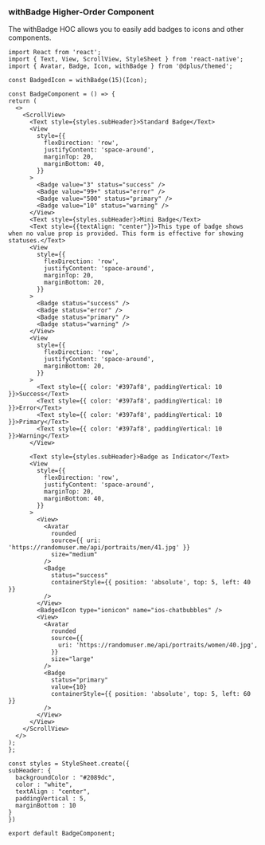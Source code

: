 <!-- To show the extra details about the Badge Component of the withBadge HOC as the autogen doesn't work for this. -->

### withBadge Higher-Order Component

The withBadge HOC allows you to easily add badges to icons and other components.

```SnackPlayer name=RNE Badge
import React from 'react';
import { Text, View, ScrollView, StyleSheet } from 'react-native';
import { Avatar, Badge, Icon, withBadge } from '@dplus/themed';

const BadgedIcon = withBadge(15)(Icon);

const BadgeComponent = () => {
return (
  <>
    <ScrollView>
      <Text style={styles.subHeader}>Standard Badge</Text>
      <View
        style={{
          flexDirection: 'row',
          justifyContent: 'space-around',
          marginTop: 20,
          marginBottom: 40,
        }}
      >
        <Badge value="3" status="success" />
        <Badge value="99+" status="error" />
        <Badge value="500" status="primary" />
        <Badge value="10" status="warning" />
      </View>
      <Text style={styles.subHeader}>Mini Badge</Text>
      <Text style={{textAlign: "center"}}>This type of badge shows when no value prop is provided. This form is effective for showing statuses.</Text>
      <View
        style={{
          flexDirection: 'row',
          justifyContent: 'space-around',
          marginTop: 20,
          marginBottom: 20,
        }}
      >
        <Badge status="success" />
        <Badge status="error" />
        <Badge status="primary" />
        <Badge status="warning" />
      </View>
      <View
        style={{
          flexDirection: 'row',
          justifyContent: 'space-around',
          marginBottom: 20,
        }}
      >
        <Text style={{ color: '#397af8', paddingVertical: 10 }}>Success</Text>
        <Text style={{ color: '#397af8', paddingVertical: 10 }}>Error</Text>
        <Text style={{ color: '#397af8', paddingVertical: 10 }}>Primary</Text>
        <Text style={{ color: '#397af8', paddingVertical: 10 }}>Warning</Text>
      </View>

      <Text style={styles.subHeader}>Badge as Indicator</Text>
      <View
        style={{
          flexDirection: 'row',
          justifyContent: 'space-around',
          marginTop: 20,
          marginBottom: 40,
        }}
      >
        <View>
          <Avatar
            rounded
            source={{ uri: 'https://randomuser.me/api/portraits/men/41.jpg' }}
            size="medium"
          />
          <Badge
            status="success"
            containerStyle={{ position: 'absolute', top: 5, left: 40 }}
          />
        </View>
        <BadgedIcon type="ionicon" name="ios-chatbubbles" />
        <View>
          <Avatar
            rounded
            source={{
              uri: 'https://randomuser.me/api/portraits/women/40.jpg',
            }}
            size="large"
          />
          <Badge
            status="primary"
            value={10}
            containerStyle={{ position: 'absolute', top: 5, left: 60 }}
          />
        </View>
      </View>
    </ScrollView>
  </>
);
};

const styles = StyleSheet.create({
subHeader: {
  backgroundColor : "#2089dc",
  color : "white",
  textAlign : "center",
  paddingVertical : 5,
  marginBottom : 10
}
})

export default BadgeComponent;
```
